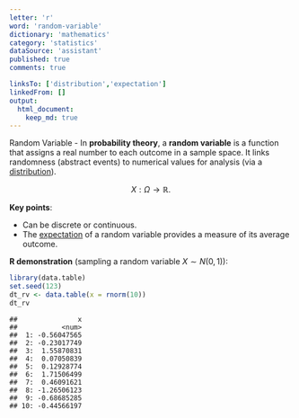 ```yaml
---
letter: 'r'
word: 'random-variable'
dictionary: 'mathematics'
category: 'statistics'
dataSource: 'assistant'
published: true
comments: true

linksTo: ['distribution','expectation']
linkedFrom: []
output:
  html_document:
    keep_md: true
---
```




<a id="random-variable">Random Variable</a> - In **probability theory**, a **random variable** is a function that assigns a real number to each outcome in a sample space. It links randomness (abstract events) to numerical values for analysis (via a [distribution](#distribution)). 

$$
X: \Omega \to \mathbb{R}.
$$

**Key points**:
- Can be discrete or continuous.
- The [expectation](#expectation) of a random variable provides a measure of its average outcome.

**R demonstration** (sampling a random variable $X\sim N(0,1)$):


``` r
library(data.table)
set.seed(123)
dt_rv <- data.table(x = rnorm(10))
dt_rv
```

```
##               x
##           <num>
##  1: -0.56047565
##  2: -0.23017749
##  3:  1.55870831
##  4:  0.07050839
##  5:  0.12928774
##  6:  1.71506499
##  7:  0.46091621
##  8: -1.26506123
##  9: -0.68685285
## 10: -0.44566197
```
